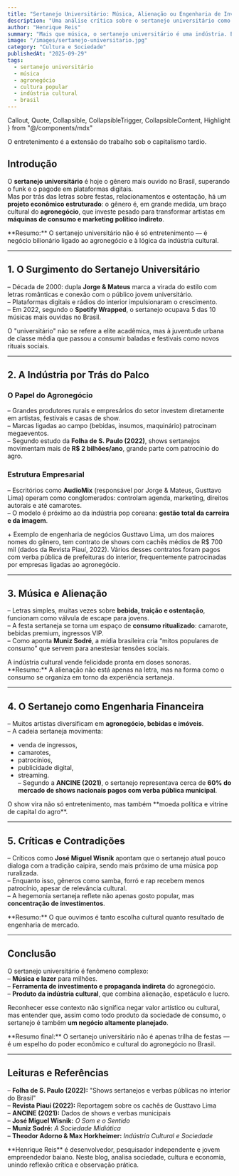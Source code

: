 ```yaml
---
title: "Sertanejo Universitário: Música, Alienação ou Engenharia de Investimentos do Agronegócio?"
description: "Uma análise crítica sobre o sertanejo universitário como fenômeno cultural, negócio bilionário e ferramenta de articulação do agronegócio no Brasil."
author: "Henrique Reis"
summary: "Mais que música, o sertanejo universitário é uma indústria. Entre alienação e entretenimento, tornou-se plataforma de investimento do agronegócio e símbolo da cultura de consumo brasileira."
image: "/images/sertanejo-universitario.jpg"
category: "Cultura e Sociedade"
publishedAt: "2025-09-29"
tags:
  - sertanejo universitário
  - música
  - agronegócio
  - cultura popular
  - indústria cultural
  - brasil
---
```


  Callout,
  Quote,
  Collapsible,
  CollapsibleTrigger,
  CollapsibleContent,
  Highlight
} from "@/components/mdx"

<Quote author="Adorno e Horkheimer">
O entretenimento é a extensão do trabalho sob o capitalismo tardio.
</Quote>

## Introdução

O **sertanejo universitário** é hoje o gênero mais ouvido no Brasil, superando o funk e o pagode em plataformas digitais.  
Mas por trás das letras sobre festas, relacionamentos e ostentação, há um **projeto econômico estruturado**: o gênero é, em grande medida, um braço cultural do **agronegócio**, que investe pesado para transformar artistas em **máquinas de consumo e marketing político indireto**.

<Callout variant="neutral">
**Resumo:** O sertanejo universitário não é só entretenimento — é negócio bilionário ligado ao agronegócio e à lógica da indústria cultural.
</Callout>

---

## 1. O Surgimento do Sertanejo Universitário

– Década de 2000: dupla **Jorge & Mateus** marca a virada do estilo com letras românticas e conexão com o público jovem universitário.  
– Plataformas digitais e rádios do interior impulsionaram o crescimento.  
– Em 2022, segundo o **Spotify Wrapped**, o sertanejo ocupava 5 das 10 músicas mais ouvidas no Brasil.  

<Highlight>
O "universitário" não se refere a elite acadêmica, mas à juventude urbana de classe média que passou a consumir baladas e festivais como novos rituais sociais.
</Highlight>

---

## 2. A Indústria por Trás do Palco

### O Papel do Agronegócio
– Grandes produtores rurais e empresários do setor investem diretamente em artistas, festivais e casas de show.  
– Marcas ligadas ao campo (bebidas, insumos, maquinário) patrocinam megaeventos.  
– Segundo estudo da **Folha de S. Paulo (2022)**, shows sertanejos movimentam mais de **R$ 2 bilhões/ano**, grande parte com patrocínio do agro.

### Estrutura Empresarial
– Escritórios como **AudioMix** (responsável por Jorge & Mateus, Gusttavo Lima) operam como conglomerados: controlam agenda, marketing, direitos autorais e até camarotes.  
– O modelo é próximo ao da indústria pop coreana: **gestão total da carreira e da imagem**.

<Collapsible>
  <CollapsibleTrigger className="cursor-pointer font-bold text-brand-400">
    + Exemplo de engenharia de negócios
  </CollapsibleTrigger>
  <CollapsibleContent>
    Gusttavo Lima, um dos maiores nomes do gênero, tem contrato de shows com cachês médios de R$ 700 mil (dados da Revista Piauí, 2022).  
    Vários desses contratos foram pagos com verba pública de prefeituras do interior, frequentemente patrocinadas por empresas ligadas ao agronegócio.
  </CollapsibleContent>
</Collapsible>

---

## 3. Música e Alienação

– Letras simples, muitas vezes sobre **bebida, traição e ostentação**, funcionam como válvula de escape para jovens.  
– A festa sertaneja se torna um espaço de **consumo ritualizado**: camarote, bebidas premium, ingressos VIP.  
– Como aponta **Muniz Sodré**, a mídia brasileira cria “mitos populares de consumo” que servem para anestesiar tensões sociais.

<Quote author="Muniz Sodré">
A indústria cultural vende felicidade pronta em doses sonoras.
</Quote>

<Callout variant="neutral">
**Resumo:** A alienação não está apenas na letra, mas na forma como o consumo se organiza em torno da experiência sertaneja.
</Callout>

---

## 4. O Sertanejo como Engenharia Financeira

– Muitos artistas diversificam em **agronegócio, bebidas e imóveis**.  
– A cadeia sertaneja movimenta:  
  * venda de ingressos,  
  * camarotes,  
  * patrocínios,  
  * publicidade digital,  
  * streaming.  
– Segundo a **ANCINE (2021)**, o sertanejo representava cerca de **60% do mercado de shows nacionais pagos com verba pública municipal**.

<Highlight>
O show vira não só entretenimento, mas também **moeda política e vitrine de capital do agro**.
</Highlight>

---

## 5. Críticas e Contradições

– Críticos como **José Miguel Wisnik** apontam que o sertanejo atual pouco dialoga com a tradição caipira, sendo mais próximo de uma música pop ruralizada.  
– Enquanto isso, gêneros como samba, forró e rap recebem menos patrocínio, apesar de relevância cultural.  
– A hegemonia sertaneja reflete não apenas gosto popular, mas **concentração de investimentos**.

<Callout variant="neutral">
**Resumo:** O que ouvimos é tanto escolha cultural quanto resultado de engenharia de mercado.
</Callout>

---

## Conclusão

O sertanejo universitário é fenômeno complexo:  
– **Música e lazer** para milhões.  
– **Ferramenta de investimento e propaganda indireta** do agronegócio.  
– **Produto da indústria cultural**, que combina alienação, espetáculo e lucro.  

Reconhecer esse contexto não significa negar valor artístico ou cultural, mas entender que, assim como todo produto da sociedade de consumo, o sertanejo é também **um negócio altamente planejado**.

<Callout variant="neutral">
**Resumo final:** O sertanejo universitário não é apenas trilha de festas — é um espelho do poder econômico e cultural do agronegócio no Brasil.
</Callout>

---

## Leituras e Referências

– **Folha de S. Paulo (2022):** "Shows sertanejos e verbas públicas no interior do Brasil"  
– **Revista Piauí (2022):** Reportagem sobre os cachês de Gusttavo Lima  
– **ANCINE (2021):** Dados de shows e verbas municipais  
– **José Miguel Wisnik:** *O Som e o Sentido*  
– **Muniz Sodré:** *A Sociedade Midiática*  
– **Theodor Adorno & Max Horkheimer:** *Indústria Cultural e Sociedade*  

<Callout title="Sobre o Autor" variant="neutral">
**Henrique Reis** é desenvolvedor, pesquisador independente e jovem empreendedor baiano.  
Neste blog, analisa sociedade, cultura e economia, unindo reflexão crítica e observação prática.
</Callout>
